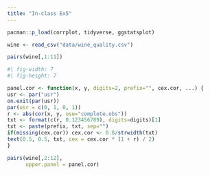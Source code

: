 ```yaml
---
title: "In-class Ex5"
---
```


```r
pacman::p_load(corrplot, tidyverse, ggstatsplot)

```

```r
wine <- read_csv("data/wine_quality.csv")
```

```r
pairs(wine[,1:11])
```

```r
#| fig-width: 7
#| fig-height: 7

panel.cor <- function(x, y, digits=2, prefix="", cex.cor, ...) {
usr <- par("usr")
on.exit(par(usr))
par(usr = c(0, 1, 0, 1))
r <- abs(cor(x, y, use="complete.obs"))
txt <- format(c(r, 0.123456789), digits=digits)[1]
txt <- paste(prefix, txt, sep="")
if(missing(cex.cor)) cex.cor <- 0.8/strwidth(txt)
text(0.5, 0.5, txt, cex = cex.cor * (1 + r) / 2)
}

pairs(wine[,2:12], 
      upper.panel = panel.cor)
```